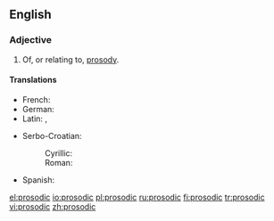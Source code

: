 ==English==

===Adjective===
{{en-adj}}

# Of, or relating to, [[prosody]].

====Translations====
{{trans-top|prosody}}
* French: {{t|fr|prosodique}}
* German: {{t+|de|prosodisch}}
* Latin: {{t|la|prosodiacus}}, {{t-check|la|prosodicus}}
{{trans-mid}}
* Serbo-Croatian:
*: Cyrillic: {{t|sh|прозо̀дӣјскӣ|sc=Cyrl}}
*: Roman: {{t|sh|prozòdījskī}}
* Spanish: {{t+|es|prosódico|m}}
{{trans-bottom}}

[[el:prosodic]]
[[io:prosodic]]
[[pl:prosodic]]
[[ru:prosodic]]
[[fi:prosodic]]
[[tr:prosodic]]
[[vi:prosodic]]
[[zh:prosodic]]